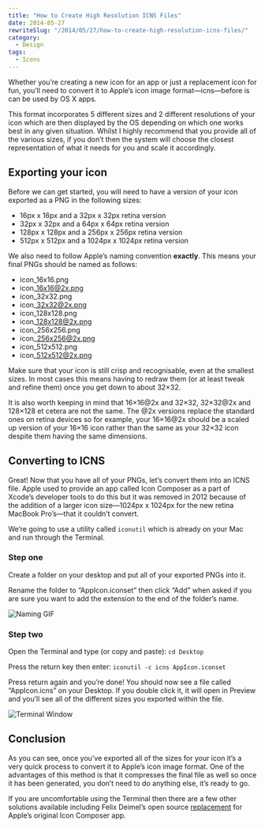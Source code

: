 ```yaml
---
title: "How to Create High Resolution ICNS Files"
date: 2014-05-27
rewriteSlug: "/2014/05/27/how-to-create-high-resolution-icns-files/"
category:
  - Design
tags:
  - Icons
---
```


Whether you’re creating a new icon for an app or just a replacement icon for fun, you’ll need to convert it to Apple’s icon image format—icns—before is can be used by OS X apps.

This format incorporates 5 different sizes and 2 different resolutions of your icon which are then displayed by the OS depending on which one works best in any given situation. Whilst I highly recommend that you provide all of the various sizes, if you don’t then the system will choose the closest representation of what it needs for you and scale it accordingly.

## Exporting your icon

Before we can get started, you will need to have a version of your icon exported as a PNG in the following sizes:

- 16px x 16px and a 32px x 32px retina version
- 32px x 32px and a 64px x 64px retina version
- 128px x 128px and a 256px x 256px retina version
- 512px x 512px and a 1024px x 1024px retina version

We also need to follow Apple’s naming convention **exactly**. This means your final PNGs should be named as follows:

- icon\_16x16.png
- icon\_16x16@2x.png
- icon\_32x32.png
- icon\_32x32@2x.png
- icon\_128x128.png
- icon\_128x128@2x.png
- icon\_256x256.png
- icon\_256x256@2x.png
- icon\_512x512.png
- icon\_512x512@2x.png

Make sure that your icon is still crisp and recognisable, even at the smallest sizes. In most cases this means having to redraw them (or at least tweak and refine them) once you get down to about 32×32.

It is also worth keeping in mind that 16×16@2x and 32×32, 32×32@2x and 128×128 et cetera are not the same. The @2x versions replace the standard ones on retina devices so for example, your 16×16@2x should be a scaled up version of your 16×16 icon rather than the same as your 32×32 icon despite them having the same dimensions.

## Converting to ICNS

Great! Now that you have all of your PNGs, let’s convert them into an ICNS file. Apple used to provide an app called Icon Composer as a part of Xcode’s developer tools to do this but it was removed in 2012 because of the addition of a larger icon size—1024px x 1024px for the new retina MacBook Pro’s—that it couldn’t convert.

We’re going to use a utility called `iconutil` which is already on your Mac and run through the Terminal.

### Step one

Create a folder on your desktop and put all of your exported PNGs into it.

Rename the folder to “AppIcon.iconset” then click “Add” when asked if you are sure you want to add the extension to the end of the folder’s name.

![Naming GIF](./naming.gif)

### Step two

Open the Terminal and type (or copy and paste): `cd Desktop`

Press the return key then enter: `iconutil -c icns AppIcon.iconset`

Press return again and you’re done! You should now see a file called “AppIcon.icns” on your Desktop. If you double click it, it will open in Preview and you’ll see all of the different sizes you exported within the file.

![Terminal Window](./terminal.png)

## Conclusion

As you can see, once you’ve exported all of the sizes for your icon it’s a very quick process to convert it to Apple’s icon image format. One of the advantages of this method is that it compresses the final file as well so once it has been generated, you don’t need to do anything else, it’s ready to go.

If you are uncomfortable using the Terminal then there are a few other solutions available including Felix Deimel’s open source [replacement](http://www.lemonmojo.com/work#IconComposer2x) for Apple’s original Icon Composer app.
  